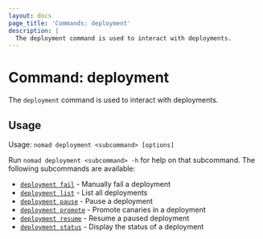 ```yaml
---
layout: docs
page_title: 'Commands: deployment'
description: |
  The deployment command is used to interact with deployments.
---
```


# Command: deployment

The `deployment` command is used to interact with deployments.

## Usage

Usage: `nomad deployment <subcommand> [options]`

Run `nomad deployment <subcommand> -h` for help on that subcommand. The following
subcommands are available:

- [`deployment fail`][fail] - Manually fail a deployment
- [`deployment list`][list] - List all deployments
- [`deployment pause`][pause] - Pause a deployment
- [`deployment promote`][promote] - Promote canaries in a deployment
- [`deployment resume`][resume] - Resume a paused deployment
- [`deployment status`][status] - Display the status of a deployment

[fail]: /nomad/commands/deployment/fail 'Manually fail a deployment'
[list]: /nomad/commands/deployment/list 'List all deployments'
[pause]: /nomad/commands/deployment/pause 'Pause a deployment'
[promote]: /nomad/commands/deployment/promote 'Promote canaries in a deployment'
[resume]: /nomad/commands/deployment/resume 'Resume a paused deployment'
[status]: /nomad/commands/deployment/status 'Display the status of a deployment'
